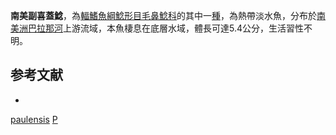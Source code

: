 {{Speciesbox
| taxon = Parastegophilus paulensis
| binomial_authority = [[Miranda_Ribeiro|Miranda Ribeiro]], 1918
| status = NE
| status_system = IUCN3.1
| synonyms = *''Pseudostegophilus paulensis'', <small>Miranda Ribeiro, 1918</small>
*''Pseudostegophilus scarificator'', <small>Ihering, 1930
</small>}}

'''南美副喜蓋鯰'''，為[[輻鰭魚綱|輻鰭魚綱]][[鯰形目|鯰形目]][[毛鼻鯰科|毛鼻鯰科]]的其中一[[種|種]]，為熱帶淡水魚，分布於[[南美洲|南美洲]][[巴拉那河|巴拉那河]]上游流域，本魚棲息在底層水域，體長可達5.4公分，生活習性不明。

== 参考文献 ==
*{{FishBase_species|genus=Parastegophilus|species=paulensis|year=2014|month=10}}

{{鯰形目小作品}}

{{Taxonbar}}
[[Category:副喜蓋鯰屬|paulensis]]
[[Category:1918年描述的魚類|P]]
